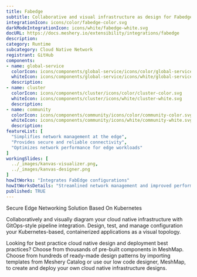 ```yaml
---
title: Fabedge
subtitle: Collaborative and visual infrastructure as design for Fabedge
integrationIcon: icons/color/fabedge-color.svg
darkModeIntegrationIcon: icons/white/fabedge-white.svg
docURL: https://docs.meshery.io/extensibility/integrations/fabedge
description: 
category: Runtime
subcategory: Cloud Native Network
registrant: GitHub
components: 
- name: global-service
  colorIcon: icons/components/global-service/icons/color/global-service-color.svg
  whiteIcon: icons/components/global-service/icons/white/global-service-white.svg
  description: 
- name: cluster
  colorIcon: icons/components/cluster/icons/color/cluster-color.svg
  whiteIcon: icons/components/cluster/icons/white/cluster-white.svg
  description: 
- name: community
  colorIcon: icons/components/community/icons/color/community-color.svg
  whiteIcon: icons/components/community/icons/white/community-white.svg
  description: 
featureList: [
  "Simplifies network management at the edge",
  "Provides secure and reliable connectivity",
  "Optimizes network performance for edge workloads"
]
workingSlides: [
  ../_images/kanvas-visualizer.png,
  ../_images/kanvas-designer.png
]
howItWorks: "Integrates FabEdge configurations"
howItWorksDetails: "Streamlined network management and improved performance for edge workloads"
published: TRUE
---
```

<p>
Secure Edge Networking Solution Based On Kubernetes
</p>
<p>
    Collaboratively and visually diagram your cloud native infrastructure with GitOps-style pipeline integration. Design, test, and manage configuration your Kubernetes-based, containerized applications as a visual topology.
</p>
<p>
    Looking for best practice cloud native design and deployment best practices? Choose from thousands of pre-built components in MeshMap. Choose from hundreds of ready-made design patterns by importing templates from Meshery Catalog or use our low code designer, MeshMap, to create and deploy your own cloud native infrastructure designs.
</p>
